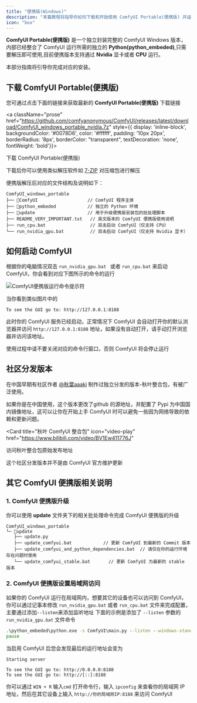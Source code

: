 ```yaml
---
title: "便携版(Windows)"
description: "本篇教程将指导你如何下载和开始使用 ComfyUI Portable(便携版) 并运行对应的程序"
icon: "box"
---
```



**ComfyUI Portable(便携版)** 是一个独立封装完整的 ComfyUI Windows 版本，内部已经整合了 ComfyUI 运行所需的独立的 **Python(python_embeded)**,只需要解压即可使用,目前便携版本支持通过 **Nvidia** 显卡或者 **CPU** 运行。

本部分指南将引导你完成对应的安装。

## 下载 ComfyUI Portable(便携版)

您可通过点击下面的链接来获取最新的 **ComfyUI Portable(便携版)** 下载链接

<a className="prose" href="https://github.com/comfyanonymous/ComfyUI/releases/latest/download/ComfyUI_windows_portable_nvidia.7z" style={{ display: 'inline-block', backgroundColor: '#0078D6', color: '#ffffff', padding: '10px 20px', borderRadius: '8px', borderColor: "transparent", textDecoration: 'none', fontWeight: 'bold'}}>
  <p className="prose" style={{ margin: 0, fontSize: "0.8rem" }}>下载 ComfyUI Portable(便携版)</p>
</a>

下载后你可以使用类似解压软件如 [7-ZIP](https://7-zip.org/) 对压缩包进行解压

便携版解压后对应的文件结构及说明如下：

```
ComfyUI_windows_portable
├── 📂ComfyUI                   // ComfyUI 程序主体
├── 📂python_embeded            // 独立的 Python 环境
├── 📂update                    // 用于升级便携版安装包的批处理脚本
├── README_VERY_IMPORTANT.txt   // 英文版本的 ComfyUI 便携版使用说明
├── run_cpu.bat                 // 双击启动 ComfyUI（仅支持 CPU）
└── run_nvidia_gpu.bat          // 双击启动 ComfyUI（仅支持 Nvidia 显卡）
```

## 如何启动 ComfyUI

根据你的电脑情况双击 `run_nvidia_gpu.bat ` 或者 ` run_cpu.bat ` 来启动 ComfyUI，你会看到对应下图所示的命令的运行

![ComfyUI便携版运行命令提示符](/images/comfyui-portable-cmd.png)

当你看到类似图片中的
```
To see the GUI go to: http://127.0.0.1:8188
```

此时你的 ComfyUI 服务已经启动，正常情况下 ComfyUI 会自动打开你的默认浏览器并访问 `http://127.0.0.1:8188` 地址，如果没有自动打开，请手动打开浏览器并访问该地址。

<Note>使用过程中请不要关闭对应的命令行窗口，否则 ComfyUI 将会停止运行</Note>

<AddExternalModels/>

<FirstGeneration/>

## 社区分发版本

在中国早期有社区作者 [@秋葉aaaki](https://space.bilibili.com/12566101) 制作过独立分发的版本-秋叶整合包，有被广泛使用。

如果你是在中国使用，这个版本更改了github 的源地址，并配置了 Pypi 为中国国内镜像地址，这可以让你在开始上手 ComfyUI 时可以避免一些因为网络导致的依赖和更新问题。

<Card
  title="秋叶 ComfyUI 整合包"
  icon="video-play"
  href="https://www.bilibili.com/video/BV1Ew411776J"
>
 访问秋叶整合包原始发布地址
</Card>

<Tip>
  这个社区分发版本并不是由 ComfyUI 官方维护更新
</Tip>

## 其它 ComfyUI 便携版相关说明

### 1. ComfyUI 便携版升级

你可以使用 **update** 文件夹下的相关批处理命令完成 ComfyUI 便携版的升级

```
ComfyUI_windows_portable
└─ 📂update
   ├── update.py
   ├── update_comfyui.bat            // 更新 ComfyUI 到最新的 Commit 版本
   ├── update_comfyui_and_python_dependencies.bat  // 请仅在你的运行环境存在问题时使用
   └── update_comfyui_stable.bat       // 更新 ComfyUI 为最新的 stable 版本
```

### 2. ComfyUI 便携版设置局域网访问

如果你的 ComfyUI 运行在局域网内，想要其它的设备也可以访问到 ComfyUI，你可以通过记事本修改 `run_nvidia_gpu.bat` 或者 `run_cpu.bat` 文件来完成配置，主要通过添加`--listen`来添加监听地址
下面的示例是添加了 `--listen` 参数的 `run_nvidia_gpu.bat` 文件命令

```bat
.\python_embeded\python.exe -s ComfyUI\main.py --listen --windows-standalone-build
pause
```

当启用 ComfyUI 后您会发现最后的运行地址会变为
```
Starting server

To see the GUI go to: http://0.0.0.0:8188
To see the GUI go to: http://[::]:8188
```

你可以通过 `WIN + R` 输入`cmd` 打开命令行，输入 `ipconfig` 来查看你的局域网 IP 地址，然后在其它设备上输入 `http://你的局域网IP:8188` 来访问 ComfyUI